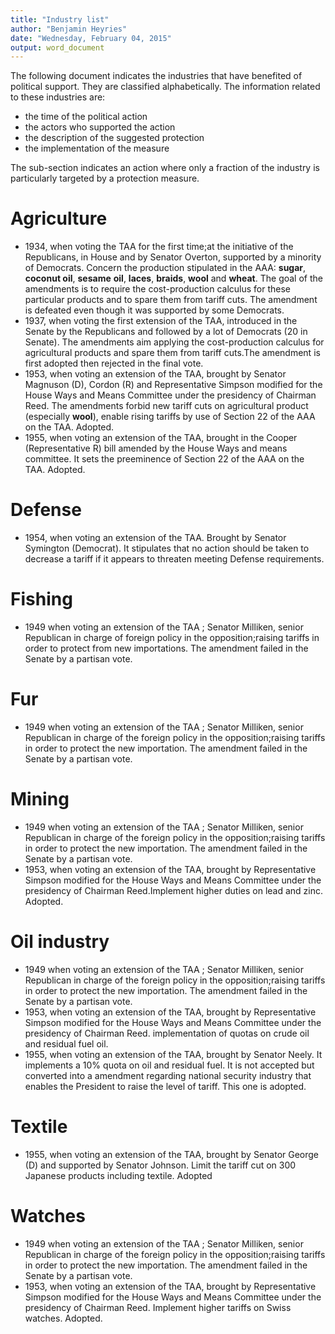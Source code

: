 ```yaml
---
title: "Industry list"
author: "Benjamin Heyries"
date: "Wednesday, February 04, 2015"
output: word_document
---
```


The following document indicates the industries that have benefited of political support. They are classified alphabetically. The information related to these industries are:

* the time of the political action
* the actors who supported the action
* the description of the suggested protection 
* the implementation of the measure

The sub-section indicates an action where only a fraction of the industry is particularly targeted by a protection measure.

Agriculture
============
  * 1934, when voting the TAA for the first time;at the initiative of the Republicans, in House and by Senator Overton, supported by a minority of Democrats. Concern the production stipulated in the AAA: __sugar__, __coconut oil__, __sesame__ __oil__, __laces__, __braids__, __wool__ and __wheat__. The goal of the amendments is to require the cost-production calculus for these particular products and to spare them from tariff cuts. The amendment is defeated even though it was supported by some Democrats. 
  * 1937, when voting the first extension of the TAA, introduced in the Senate by the Republicans and followed by a lot of Democrats (20 in Senate). The amendments aim applying the cost-production calculus for agricultural products and spare them from tariff cuts.The amendment is first adopted then rejected in the final vote.
  * 1953, when voting an extension of the TAA, brought by Senator Magnuson (D), Cordon (R) and Representative Simpson modified for the House Ways and Means Committee under the presidency of Chairman Reed. The amendments forbid new tariff cuts on agricultural product (especially __wool__), enable rising tariffs by use of Section 22 of the AAA on the TAA. Adopted.
  * 1955, when voting an extension of the TAA, brought in the Cooper (Representative R) bill amended by the House Ways and means committee. It sets the preeminence of Section 22 of the AAA on the TAA. Adopted. 

Defense
============
  * 1954, when voting an extension of the TAA. Brought by Senator Symington (Democrat). It stipulates that no action should be taken to decrease a tariff if it appears to threaten meeting Defense requirements. 

Fishing
============
  * 1949 when voting an extension of the TAA ; Senator Milliken, senior Republican in charge of foreign policy in the opposition;raising tariffs in order to protect from new importations. The amendment failed in the Senate by a partisan vote. 

Fur
============
  * 1949 when voting an extension of the TAA ; Senator Milliken, senior Republican in charge of the foreign policy in the opposition;raising tariffs in order to protect the new importation. The amendment failed in the Senate by a partisan vote.

Mining
============
  * 1949 when voting an extension of the TAA ; Senator Milliken, senior Republican in charge of the foreign policy in the opposition;raising tariffs in order to protect the new importation. The amendment failed in the Senate by a partisan vote.
  * 1953, when voting an extension of the TAA, brought by Representative Simpson modified for the House Ways and Means Committee under the presidency of Chairman Reed.Implement higher duties on lead and zinc. Adopted.  

Oil industry
============
  * 1949 when voting an extension of the TAA ; Senator Milliken, senior Republican in charge of the foreign policy in the opposition;raising tariffs in order to protect the new importation. The amendment failed in the Senate by a partisan vote.
  * 1953, when voting an extension of the TAA, brought by Representative Simpson modified for the House Ways and Means Committee under the presidency of Chairman Reed. implementation of quotas on crude oil and residual fuel oil. 
  * 1955, when voting an extension of the TAA, brought by Senator Neely. It implements a 10% quota on oil and residual fuel. It is not accepted but converted into a amendment regarding national security industry that enables the President to raise the level of tariff. This one is adopted. 
  
Textile
============
  * 1955, when voting an extension of the TAA, brought by Senator George (D) and supported by Senator Johnson. Limit the tariff cut on 300 Japanese products including textile. Adopted

Watches
============
  * 1949 when voting an extension of the TAA ; Senator Milliken, senior Republican in charge of the foreign policy in the opposition;raising tariffs in order to protect the new importation. The amendment failed in the Senate by a partisan vote.
  * 1953, when voting an extension of the TAA, brought by Representative Simpson modified for the House Ways and Means Committee under the presidency of Chairman Reed. Implement higher tariffs on Swiss watches. Adopted.